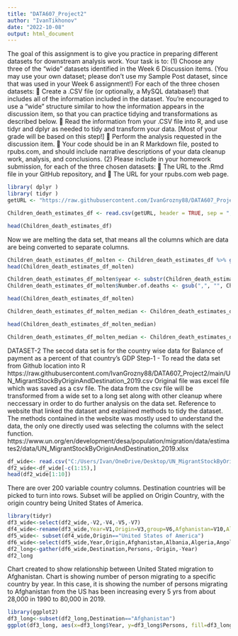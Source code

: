 ---
title: "DATA607_Project2"
author: "IvanTikhonov"
date: "2022-10-08"
output: html_document
---
The goal of this assignment is to give you practice in preparing different datasets for downstream
analysis work.
Your task is to:
(1) Choose any three of the “wide” datasets identified in the Week 6 Discussion items. (You may
use your own dataset; please don’t use my Sample Post dataset, since that was used in your
Week 6 assignment!) For each of the three chosen datasets:
 Create a .CSV file (or optionally, a MySQL database!) that includes all of the information
included in the dataset. You’re encouraged to use a “wide” structure similar to how the
information appears in the discussion item, so that you can practice tidying and
transformations as described below.
 Read the information from your .CSV file into R, and use tidyr and dplyr as needed to
tidy and transform your data. [Most of your grade will be based on this step!]
 Perform the analysis requested in the discussion item.
 Your code should be in an R Markdown file, posted to rpubs.com, and should include
narrative descriptions of your data cleanup work, analysis, and conclusions.
(2) Please include in your homework submission, for each of the three chosen datasets:
 The URL to the .Rmd file in your GitHub repository, and
 The URL for your rpubs.com web page.
```{r}
library( dplyr )
library( tidyr )
getURL <- "https://raw.githubusercontent.com/IvanGrozny88/DATA607_Project2/main/Age5-14_deaths_2018.csv"

Children_death_estimates_df <- read.csv(getURL, header = TRUE, sep = ",", skip = 12)

head(Children_death_estimates_df)

```
Now we are melting the data set, that means all the columns which are data are being converted to separate columns.


```{r}
Children_death_estimates_df_molten <- Children_death_estimates_df %>% gather("year", "Number.of.deaths", 3:43)
head(Children_death_estimates_df_molten)
```


```{r}
Children_death_estimates_df_molten$year <- substr(Children_death_estimates_df_molten$year, 2, 5)
Children_death_estimates_df_molten$Number.of.deaths <- gsub(",", "", Children_death_estimates_df_molten$Number.of.deaths)

head(Children_death_estimates_df_molten)

```

```{r}
Children_death_estimates_df_molten_median <- Children_death_estimates_df_molten %>% filter(Children_death_estimates_df_molten$Uncertainty.bounds. == "Median", Children_death_estimates_df_molten$Region.Name != "World")

head(Children_death_estimates_df_molten_median)

```

```{r}
Children_death_estimates_df_molten_median <- Children_death_estimates_df_molten_median %>% arrange(Region.Name, year)
```
DATASET-2
The secod data set is for the country wise data for Balance of payment as a percent of that country’s GDP
Step-1 - To read the data set from Github location into R
https://raw.githubusercontent.com/IvanGrozny88/DATA607_Project2/main/UN_MigrantStockByOriginAndDestination_2019.csv
Original file was excel file which was saved as a csv file. The data from the csv file will be transformed from a wide set to a long set along with other cleanup where neccessary in order to do further analysis on the data set.
Reference to website that linked the dataset and explained methods to tidy the dataset. The methods contained in the website was mostly used to understand the data, the only one directly used was selecting the columns with the select function.
https://www.un.org/en/development/desa/population/migration/data/estimates2/data/UN_MigrantStockByOriginAndDestination_2019.xlsx

```{r}
df_wide<- read.csv("C:/Users/Ivan/OneDrive/Desktop/UN_MigrantStockByOriginAndDestination_2019.csv", header=FALSE, sep=",")
df2_wide<-df_wide[-c(1:15),]
head(df2_wide[1:10])

```
There are over 200 variable country columns. Destination countries will be picked to turn into rows. Subset will be applied on Origin Country, with the origin country being United States of America.

```{r}
library(tidyr)
df3_wide<-select(df2_wide,-V2,-V4,-V5,-V7)
df4_wide<-rename(df3_wide,Year=V1,Origin=V3,group=V6,Afghanistan=V10,Albania=V11,Algeria=V12,Angola=V15)
df5_wide<- subset(df4_wide,Origin=="United States of America")
df6_wide<-select(df5_wide,Year,Origin,Afghanistan,Albania,Algeria,Angola)
df2_long<-gather(df6_wide,Destination,Persons,-Origin,-Year)
df2_long
```
Chart created to show relationship between United Stated migration to Afghanistan. Chart is showing number of person migrating to a specific country by year. In this case, it is showing the number of persons migrating to Afghanistan from the US has been increasing every 5 yrs from about 28,000 in 1990 to 80,000 in 2019.
```{r}
library(ggplot2)
df3_long<-subset(df2_long,Destination=="Afghanistan")
ggplot(df3_long, aes(x=df3_long$Year, y=df3_long$Persons, fill=df3_long$Destination)) + geom_bar(stat='identity', position='dodge')
```






